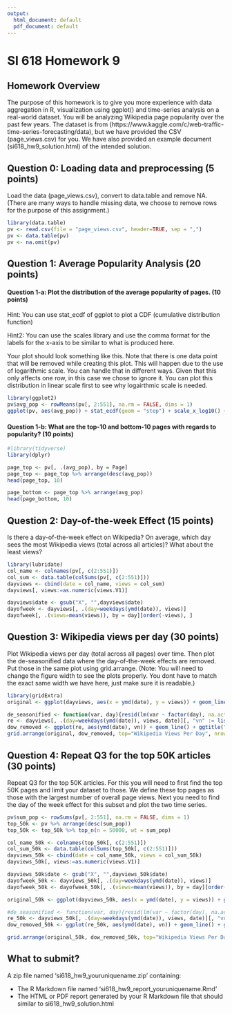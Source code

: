 ---
output:
  html_document: default
  pdf_document: default
---
SI 618 Homework 9
=====================

## Homework Overview
The purpose of this homework is to give you more experience with data aggregation in R, visualization using ggplot() and time-series analysis on a real-world dataset. You will be analyzing Wikipedia page popularity over the past few years. The dataset is from (https://www.kaggle.com/c/web-traffic-time-series-forecasting/data), but we have provided the CSV (page_views.csv) for you. We have also provided an example document (si618_hw9_solution.html) of the intended solution.

## Question 0: Loading data and preprocessing (5 points)

Load the data (page_views.csv), convert to data.table and remove NA. (There are many ways to handle missing data, we choose to remove rows for the purpose of this assignment.) 
```{r, echo=FALSE, warning=FALSE}
library(data.table)
pv <- read.csv(file = "page_views.csv", header=TRUE, sep = ",")
pv <- data.table(pv)
pv <- na.omit(pv)
```


## Question 1: Average Popularity Analysis (20 points)

#### Question 1-a: Plot the distribution of the average popularity of pages. (10 points)

Hint: You can use stat_ecdf of ggplot to plot a CDF (cumulative distribution function) 

Hint2: You can use the scales library and use the comma format for the labels for the x-axis to be similar to what is produced here.

Your plot should look something like this. Note that there is one data point that will be removed while creating this plot. This will happen due to the use of logarithmic scale. You can handle that in different ways. Given that this only affects one row, in this case we chose to ignore it. You can plot this distribution in linear scale first to see why logairthmic scale is needed.
```{r, echo=FALSE, warning=FALSE}
library(ggplot2)
pv$avg_pop <- rowMeans(pv[, 2:551], na.rm = FALSE, dims = 1)
ggplot(pv, aes(avg_pop)) + stat_ecdf(geom = "step") + scale_x_log10() + xlab("Average Popularity Across Days") + ylab("Fraction of Articles (ECDF)")
```


#### Question 1-b: What are the top-10 and bottom-10 pages with regards to popularity? (10 points)
```{r, echo=FALSE, warning=FALSE}
#library(tidyverse)
library(dplyr)

page_top <- pv[, .(avg_pop), by = Page]
page_top <- page_top %>% arrange(desc(avg_pop))
head(page_top, 10)

page_bottom <- page_top %>% arrange(avg_pop)
head(page_bottom, 10)
```


## Question 2: Day-of-the-week Effect (15 points)

Is there a day-of-the-week effect on Wikipedia? On average, which day sees the most Wikipedia views (total across all articles)? What about the least views?
```{r, echo=FALSE, warning=FALSE}
library(lubridate)
col_name <- colnames(pv[, c(2:551)])
col_sum <- data.table(colSums(pv[, c(2:551)]))
dayviews <- cbind(date = col_name, views = col_sum)
dayviews[, views:=as.numeric(views.V1)]

dayviews$date <- gsub("X", "",dayviews$date)
dayofweek <- dayviews[, .(day=weekdays(ymd(date)), views)]
dayofweek[, .(views=mean(views)), by = day][order(-views), ]

```

## Question 3: Wikipedia views per day (30  points)

Plot Wikipedia views per day (total across all pages) over time. Then plot the de-seasonified data where the day-of-the-week effects are removed. Put those in the same plot using grid.arrange. (Note: You will need to change the figure width to see the plots properly. You dont have to match the exact same width we have here, just make sure it is readable.) 

```{r, fig.width=10, echo=FALSE, warning=FALSE}
library(gridExtra)
original <- ggplot(dayviews, aes(x = ymd(date), y = views)) + geom_line() + ggtitle("Original") + xlab("Date")+ ylab("Views")

de_seasonified <- function(var, day){resid(lm(var ~ factor(day), na.action = "na.exclude")) + mean(var, na.rm = TRUE)}
re <- dayviews[, .(day=weekdays(ymd(date)), views, date)][, "vn" := list(de_seasonified(views, day))]
dow_removed <- ggplot(re, aes(ymd(date), vn)) + geom_line() + ggtitle("Day-of-Week Effect Removed") + xlab("Date") + ylab("Views") 
grid.arrange(original, dow_removed, top="Wikipedia Views Per Day", nrow = 1)
```

## Question 4: Repeat Q3 for the top 50K articles (30 points)

Repeat Q3 for the top 50K articles. For this you will need to first find the top 50K pages and limit your dataset to those. We define these top pages as those with the largest number of overall page views. Next you need to find the day of the week effect for this subset and plot the two time series.

```{r, fig.width=10, echo=FALSE, warning=FALSE}
pv$sum_pop <- rowSums(pv[, 2:551], na.rm = FALSE, dims = 1)
top_50k <- pv %>% arrange(desc(sum_pop))
top_50k <- top_50k %>% top_n(n = 50000, wt = sum_pop)

col_name_50k <- colnames(top_50k[, c(2:551)])
col_sum_50k <- data.table(colSums(top_50k[, c(2:551)]))
dayviews_50k <- cbind(date = col_name_50k, views = col_sum_50k)
dayviews_50k[, views:=as.numeric(views.V1)]

dayviews_50k$date <- gsub("X", "",dayviews_50k$date)
dayofweek_50k <- dayviews_50k[, .(day=weekdays(ymd(date)), views)]
dayofweek_50k <- dayofweek_50k[, .(views=mean(views)), by = day][order(-views), ]

original_50k <- ggplot(dayviews_50k, aes(x = ymd(date), y = views)) + geom_line() + ggtitle("Original") + xlab("Date")+ ylab("Views")

#de_seasonified <- function(var, day){resid(lm(var ~ factor(day), na.action = "na.exclude")) + mean(var, na.rm = TRUE)}
re_50k <- dayviews_50k[, .(day=weekdays(ymd(date)), views, date)][, "vn" := list(de_seasonified(views, day))]
dow_removed_50k <- ggplot(re_50k, aes(ymd(date), vn)) + geom_line() + ggtitle("Day-of-Week Effect Removed") + xlab("Date") + ylab("Views") 

grid.arrange(original_50k, dow_removed_50k, top="Wikipedia Views Per Day - Top 50K Articles", nrow = 1)
```


## What to submit?
A zip file named 'si618_hw9_youruniquename.zip' containing:

* The R Markdown file named 'si618_hw9_report_youruniquename.Rmd'
* The HTML or PDF report generated by your R Markdown file that should similar to si618_hw9_solution.html





